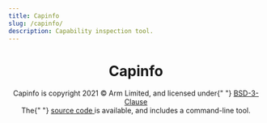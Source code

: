 ```yaml
---
title: Capinfo
slug: /capinfo/
description: Capability inspection tool.
---
```



<BaseLayout>
  <h1 style="text-align: center">Capinfo</h1>
  <div id="capinfo">
    <Capinfo />
  </div>
  <div style="text-align: center">
    <span>
      Capinfo is copyright 2021 &copy; Arm Limited, and licensed under{" "}
      <a
        href="../assets/capinfo/LICENSE"
        download="LICENSE.txt"
        type="text/plain"
      >
        BSD-3-Clause
      </a>
    </span>
  </div>
  <div style="text-align: center">
    The{" "}
    <a href="https://git.morello-project.org/morello/utilities/capinfo/">
      source code
    </a>
    is available, and includes a command-line tool.
  </div>
</BaseLayout>
